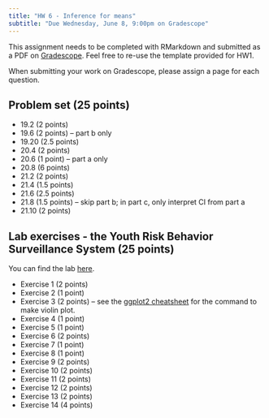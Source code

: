 ```yaml
---
title: "HW 6 - Inference for means"
subtitle: "Due Wednesday, June 8, 9:00pm on Gradescope"
---
```


This assignment needs to be completed with RMarkdown and submitted as a PDF on [Gradescope](https://www.gradescope.com/courses/394638). Feel free to re-use the template provided for HW1.

When submitting your work on Gradescope, please assign a page for each question.

## Problem set (25 points)

-   19.2 (2 points)
-   19.6 (2 points) -- part b only
-   19.20 (2.5 points)
-   20.4 (2 points)
-   20.6 (1 point) -- part a only
-   20.8 (6 points)
-   21.2 (2 points)
-   21.4 (1.5 points)
-   21.6 (2.5 points)
-   21.8 (1.5 points) -- skip part b; in part c, only interpret CI from part a
-   21.10 (2 points)

## Lab exercises - the Youth Risk Behavior Surveillance System (25 points)

You can find the lab [here](http://openintrostat.github.io/oilabs-tidy/07_inf_for_numerical_data/inf_for_numerical_data.html).

-   Exercise 1 (2 points)
-   Exercise 2 (1 point)
-   Exercise 3 (2 points) -- see the [ggplot2 cheatsheet](https://rmorsomme.github.io/website/course-links.html) for the command to make violin plot.
-   Exercise 4 (1 point)
-   Exercise 5 (1 point)
-   Exercise 6 (2 points)
-   Exercise 7 (1 point)
-   Exercise 8 (1 point)
-   Exercise 9 (2 points)
-   Exercise 10 (2 points)
-   Exercise 11 (2 points)
-   Exercise 12 (2 points)
-   Exercise 13 (2 points)
-   Exercise 14 (4 points)
